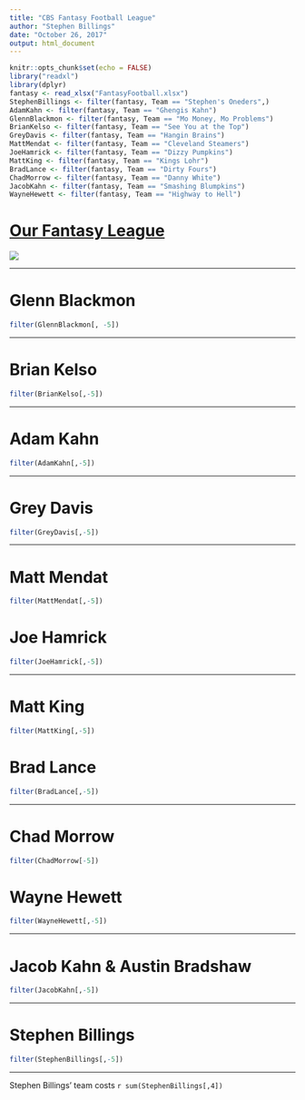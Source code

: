 ---
title: "CBS Fantasy Football League"
author: "Stephen Billings"
date: "October 26, 2017"
output: html_document
---

```{r setup, include=FALSE}
knitr::opts_chunk$set(echo = FALSE)
library("readxl")
library(dplyr)
fantasy <- read_xlsx("FantasyFootball.xlsx")
StephenBillings <- filter(fantasy, Team == "Stephen's Oneders",)
AdamKahn <- filter(fantasy, Team == "Ghengis Kahn")
GlennBlackmon <- filter(fantasy, Team == "Mo Money, Mo Problems")
BrianKelso <- filter(fantasy, Team == "See You at the Top")
GreyDavis <- filter(fantasy, Team == "Hangin Brains")
MattMendat <- filter(fantasy, Team == "Cleveland Steamers")
JoeHamrick <- filter(fantasy, Team == "Dizzy Pumpkins")
MattKing <- filter(fantasy, Team == "Kings Lohr")
BradLance <- filter(fantasy, Team == "Dirty Fours")
ChadMorrow <- filter(fantasy, Team == "Danny White")
JacobKahn <- filter(fantasy, Team == "Smashing Blumpkins")
WayneHewett <- filter(fantasy, Team == "Highway to Hell")


```


# [Our Fantasy League](http://btk.football.cbssports.com/home)

![](http://fantasy.img.cbssports.com/C/football/leagues/ltk/btk/images/league-logo/2C47DEB6-A9B9-11E7-A65D-5D48377CD9D0-640x800.jpg)

*****


# Glenn Blackmon
```{r Blackmon, echo = FALSE}
filter(GlennBlackmon[, -5])
```
***
# Brian Kelso
```{r Kelso, echo = FALSE}
filter(BrianKelso[,-5])
```
***
# Adam Kahn 
```{r Kahn1, echo = FALSE}
filter(AdamKahn[,-5])
```
***
# Grey Davis
```{r Davis, echoe = FALSE}
filter(GreyDavis[,-5])
```
***
# Matt Mendat
```{r Mendat, echo = FALSE}
filter(MattMendat[,-5])
```

# Joe Hamrick
```{r Hamrick, echo = FALSE}
filter(JoeHamrick[,-5])
```
***
# Matt King
```{r King, echo = FALSE}
filter(MattKing[,-5])
```

# Brad Lance
```{r Lance, echo = FALSE}
filter(BradLance[,-5])
```
***
# Chad Morrow
```{r Morrow, echo = FALSE}
filter(ChadMorrow[-5])
```

# Wayne Hewett
```{r Hewett, echo = FALSE}
filter(WayneHewett[,-5])
```
***
# Jacob Kahn & Austin Bradshaw
```{r Kahn2, echo = FALSE}
filter(JacobKahn[,-5])
```
***
# Stephen Billings
```{r Billings, echo = FALSE}
filter(StephenBillings[,-5])
```
***
Stephen Billings' team costs `r sum(StephenBillings[,4])`
